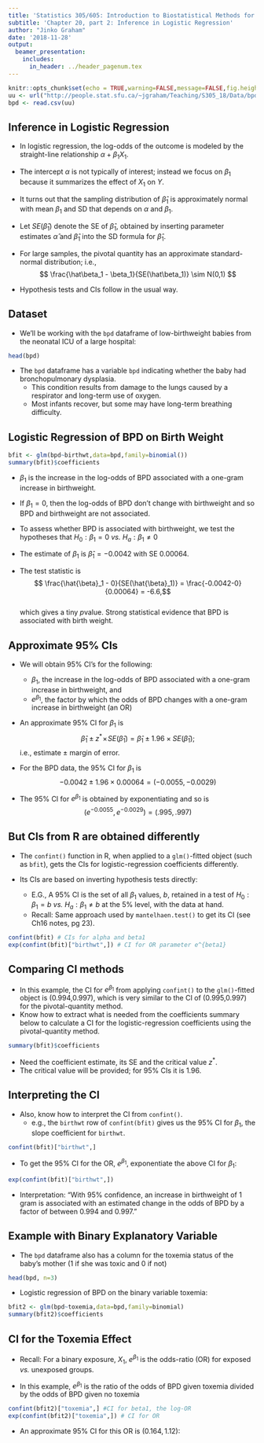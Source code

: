 ```yaml
---
title: 'Statistics 305/605: Introduction to Biostatistical Methods for Health Sciences'
subtitle: 'Chapter 20, part 2: Inference in Logistic Regression'
author: "Jinko Graham"
date: '2018-11-28'
output: 
  beamer_presentation:
    includes:
      in_header: ../header_pagenum.tex
---
```


```r
knitr::opts_chunk$set(echo = TRUE,warning=FALSE,message=FALSE,fig.height=3,fig.width=5)
uu <- url("http://people.stat.sfu.ca/~jgraham/Teaching/S305_18/Data/bpd.csv")
bpd <- read.csv(uu)
```

## Inference in Logistic Regression

* In logistic regression, the log-odds of the outcome
is modeled by the straight-line relationship $\alpha + \beta_1 X_1$.

* The intercept $\alpha$ 
is not typically of interest; instead we focus on
$\beta_1$ because it summarizes the effect of $X_1$ on $Y$. 
* It turns out that the sampling distribution of 
$\hat\beta_1$ is approximately normal with mean $\beta_1$ and 
SD that depends on $\alpha$ and $\beta_1$.
* Let  $SE(\hat\beta_1)$ denote the SE of 
$\hat{\beta}_1$, obtained
by inserting parameter estimates $\hat{\alpha}$ and $\hat{\beta}_1$
into the SD formula for $\hat{\beta}_1$.
* For large samples, the pivotal quantity has an approximate 
standard-normal distribution; i.e.,
$$ 
\frac{\hat\beta_1 - \beta_1}{SE(\hat\beta_1)} \sim N(0,1)
$$
* Hypothesis tests and CIs follow in the usual way.

## Dataset

* We'll be working with the `bpd` dataframe of low-birthweight 
babies from the neonatal ICU of a large hospital:

\scriptsize

```r
head(bpd)
```

\normalsize

* The `bpd` dataframe has a variable `bpd`
indicating whether the baby had bronchopulmonary dysplasia.
    + This condition results from damage to the lungs caused by a respirator and long-term use of oxygen. 
    + Most infants recover, but some may have long-term breathing difficulty.

## Logistic Regression of BPD on Birth Weight

\scriptsize

```r
bfit <- glm(bpd~birthwt,data=bpd,family=binomial())
summary(bfit)$coefficients
```

\small

\vspace*{-.15in}

* $\beta_1$ is the increase in the log-odds
of BPD associated with a one-gram increase in birthweight.

* If $\beta_1=0$, then the log-odds of BPD don't change with birthweight and so BPD and birthweight are not associated.

* To assess whether BPD is associated
with birthweight, we test the hypotheses that
$H_0:\beta_1 = 0$ _vs._ $H_a: \beta_1 \not= 0$

* The estimate of $\beta_1$ is $\hat\beta_1 = -0.0042$ with SE $0.00064$.

* The test statistic is 
$$ \frac{\hat{\beta}_1 - 0}{SE(\hat{\beta}_1)}
= \frac{-0.0042-0}{0.00064} = -6.6,$$   
which gives a tiny $p$value. Strong statistical evidence that BPD
is associated with birth weight.


## Approximate 95\% CIs 

* We will obtain 95\% CI's for the following:
    + $\beta_1$, the increase in the log-odds
of BPD associated with a one-gram increase in birthweight, and
    + $e^{\beta_1}$, the factor by which the odds of BPD changes
    with a one-gram increase in birthweight (an OR)

* An approximate 95\% CI for 
$\beta_1$ is 
$$\hat{\beta}_1 \pm z^* \! \times \! SE(\hat{\beta}_1) = \hat{\beta}_1 \pm 1.96\times SE(\hat{\beta}_1);$$
i.e., estimate $\pm$ margin of error.

* For the BPD data, the 95\% CI for $\beta_1$ is
$$ -0.0042 \pm 1.96\times 0.00064 =
(-0.0055,-0.0029)$$
    

* The 95\% CI for $e^{\beta_1}$
is obtained by exponentiating and so is
    $$(e^{-0.0055},e^{-0.0029}) = (.995,.997)$$
    
## But CIs from R are obtained differently

* The `confint()` function in R, when applied to a `glm()`-fitted object (such as `bfit`), gets the CIs for logistic-regression coefficients differently.

* Its CIs are based on inverting hypothesis tests directly: 
    + E.G., A 95% CI
    is the set of all $\beta_1$ values, $b$, retained
    in a test of $H_0: \beta_1=b$ _vs._ $H_a: \beta_1 \not= b$ 
    at the 5% level, with the data at hand.
    + Recall: Same approach used by `mantelhaen.test()` to get its CI (see Ch16 notes, pg 23).

\scriptsize

```r
confint(bfit) # CIs for alpha and beta1
exp(confint(bfit)["birthwt",]) # CI for OR parameter e^{beta1}
```


## Comparing CI methods

* In this example, the CI for $e^{\beta_1}$ from 
applying `confint()` to the `glm()`-fitted object
is (0.994,0.997), which is very similar to 
the CI of (0.995,0.997) 
for the pivotal-quantity method.
* Know how to extract what is needed from the coefficients summary 
below to calculate a CI for the logistic-regression coefficients
using the pivotal-quantity method.

\scriptsize

```r
summary(bfit)$coefficients
```

\normalsize

+ Need the coefficient estimate, its SE and the critical value $z^*$.
+ The critical value will be provided; for 95% CIs it is 1.96.

## Interpreting the CI

\small

* Also, know how to interpret the CI from `confint()`.
    + e.g., the `birthwt` row of `confint(bfit)` gives us the
    95% CI for $\beta_1$, the slope coefficient for `birthwt`. 

\scriptsize

```r
confint(bfit)["birthwt",]
```

\small

\vspace*{-.12in}

* To get the 95% CI for the OR, $e^{\beta_1}$,
exponentiate the above CI for $\beta_1$:

\scriptsize

```r
exp(confint(bfit)["birthwt",])
```

\small

\vspace*{-.14in}

* Interpretation: "With 95% confidence, an increase
in birthweight of 1 gram is associated with an estimated
change in the odds of BPD by a factor 
of between 0.994 and 0.997."
    

## Example with Binary Explanatory Variable

\normalsize

* The `bpd` dataframe also has a column for
the toxemia status of the baby's mother
(1 if she was toxic and 0 if not)

\scriptsize

```r
head(bpd, n=3)
```

\normalsize

* Logistic regression of BPD on the binary 
variable toxemia:

\scriptsize

```r
bfit2 <- glm(bpd~toxemia,data=bpd,family=binomial)
summary(bfit2)$coefficients
```

<!--

## Testing for association between toxemia and BPD.

\scriptsize

```r
summary(bfit2)$coefficients
```

\normalsize

* The estimate of the `toxemia` 
coefficient is $\hat\beta_1 = -0.772$ with SE $0.482$.
\bigskip

* The test statistic for testing $H_0:\beta_1 = 0$ 
_vs._ $H_a:\beta_1 \not= 0$ is 
$$\frac{\hat{\beta}_1 - 0}{SE(\hat{\beta}_1)} =
\frac{-0.772- 0}{0.482} = -1.6,$$ 
which gives a reported $p$value of $p=0.11$.
+ At the 5\% level, there is insufficient statistical evidence 
    to conclude that BPD is associated with toxemia.

-->

## CI for the Toxemia Effect

* Recall:  For a binary exposure, $X_1$, $e^{\beta_1}$
is the odds-ratio (OR) for exposed _vs._ unexposed groups.

* In this example, $e^{\beta_1}$ is the ratio 
of the odds of BPD given toxemia divided by the odds of BPD given no toxemia

\scriptsize

```r
confint(bfit2)["toxemia",] #CI for beta1, the log-OR
exp(confint(bfit2)["toxemia",]) # CI for OR
```

\normalsize

* An approximate 95\% CI for this OR 
is $(0.164,1.12)$: